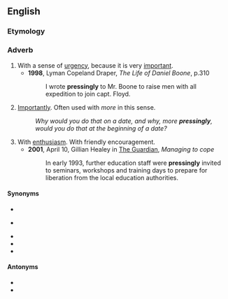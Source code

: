 ==English==

===Etymology===
{{suffix|en|pressing|ly}}

===Adverb===
{{en-adv}}

# With a sense of [[urgency]], because it is very [[important]].
#* '''1998''', Lyman Copeland Draper, ''The Life of Daniel Boone'', p.310
#*: I wrote '''pressingly''' to Mr. Boone to raise men with all expedition to join capt. Floyd.
# [[importantly|Importantly]]. Often used with ''more'' in this sense.
#: ''Why would you do that on a date, and why, more '''pressingly''', would you do that at the beginning of a date?''
# With [[enthusiasm]]. With friendly encouragement.
#* '''2001''', April 10, Gillian Healey in [[w:The Guardian|The Guardian]], ''Managing to cope''
#*: In early 1993, further education staff were '''pressingly''' invited to seminars, workshops and training days to prepare for liberation from the local education authorities.

====Synonyms====
{{sense|urgency}}
* {{l|en|urgently}}
{{sense|important}}
* {{l|en|importantly}}
{{sense|enthusiasm}}
* {{l|en|persistently}}
* {{l|en|persuasively}}
* {{l|en|enthusiastically}}

====Antonyms====
* {{l|en|apathetically}}
* {{l|en|half-heartedly}}
